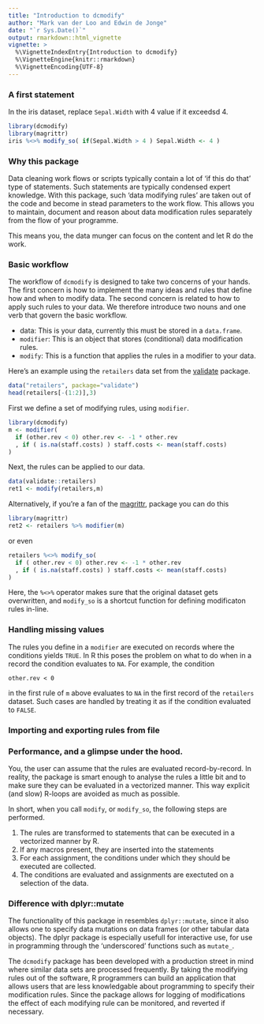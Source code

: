 ```yaml
---
title: "Introduction to dcmodify"
author: "Mark van der Loo and Edwin de Jonge"
date: "`r Sys.Date()`"
output: rmarkdown::html_vignette
vignette: >
  %\VignetteIndexEntry{Introduction to dcmodify}
  %\VignetteEngine{knitr::rmarkdown}
  %\VignetteEncoding{UTF-8}
---
```


### A first statement

In the iris dataset, replace `Sepal.Width` with 4 value if it exceedsd 4.
```r
library(dcmodify)
library(magrittr)
iris %<>% modify_so( if(Sepal.Width > 4 ) Sepal.Width <- 4 )
```

### Why this package

Data cleaning work flows or scripts typically contain a lot of 'if this do that'
type of statements. Such statements are typically condensed expert knowledge.
With this package, such 'data modifying rules' are taken out of the code and
become in stead parameters to the work flow. This allows you to maintain, document
and reason about data modification rules separately from the flow of your programme.

This means you, the data munger can focus on the content and let R do the work.


### Basic workflow

The workflow of `dcmodify` is designed to take two concerns of your hands. The first concern is how to implement the many ideas and rules that define how and when to modify data. The second concern is related to how to apply such rules to your data. We therefore introduce two nouns and one verb that govern the basic workflow.

- data: This is your data, currently this must be stored in a `data.frame`.
- `modifier`: This is an object that stores (conditional) data modification rules.
- `modify`: This is a function that applies the rules in a modifier to your data.

Here's an example using the `retailers` data set from the [validate](https://cran.r-project.org/package=validate) package. 
```r
data("retailers", package="validate")
head(retailers[-(1:2)],3)
```

First we define a set of modifying rules, using `modifier`.
```r
library(dcmodify)
m <- modifier(
  if (other.rev < 0) other.rev <- -1 * other.rev
  , if ( is.na(staff.costs) ) staff.costs <- mean(staff.costs)
)
```
Next, the rules can be applied to our data.
```r
data(validate::retailers)
ret1 <- modify(retailers,m)
```

Alternatively, if you're a fan of the [magrittr](https://cran.r-project.org/package=magrittr), package you can do this
```r
library(magrittr)
ret2 <- retailers %>% modifier(m)
```
or even
```r
retailers %<>% modify_so(
  if ( other.rev < 0) other.rev <- -1 * other.rev
  , if ( is.na(staff.costs) ) staff.costs <- mean(staff.costs)
)
```
Here, the `%<>%` operator makes sure that the original dataset gets overwritten, and `modify_so` is a shortcut function for defining modificaton rules in-line.

### Handling missing values

The rules you define in a `modifier` are executed on records where the conditions yields `TRUE`. In R this poses the problem on what to do when in a record the condition evaluates to `NA`. For example, the condition
```
other.rev < 0
```
in the first rule of `m` above evaluates to `NA` in the first record of the `retailers` dataset. Such cases are handled by treating it as if the condition evaluated to `FALSE`.



### Importing and exporting rules from file


### Performance, and a glimpse under the hood.

You, the user can assume that the rules are evaluated record-by-record. In
reality, the package is smart enough to analyse the rules a little bit and to
make sure they can be evaluated in a vectorized manner. This way explicit (and slow)
R-loops are avoided as much as possible.

In short, when you call `modify`, or `modify_so`, the following steps are performed.

1. The rules are transformed to statements that can be executed in a vectorized manner by R.
2. If any macros present, they are inserted into the statements
3. For each assignment, the conditions under which they should be executed are collected.
4. The conditions are evaluated and assignments are exectuted on a selection of the data.


### Difference with dplyr::mutate

The functionality of this package in resembles `dplyr::mutate`, since it also 
allows one to specify data mutations on data frames (or other tabular data 
objects). The dplyr package is especially usefull for interactive use, for use
in programming through the 'underscored' functions such as `mutate_`.

The `dcmodify` package has been developed with a production street in 
mind where similar data sets are processed frequently. By taking the modifying 
rules out of the software, R programmers can build an application that allows 
users that are less knowledgable about programming to specify their modification
rules. Since the package allows for logging of modifications the effect of each 
modifying rule can be monitored, and reverted if necessary.












